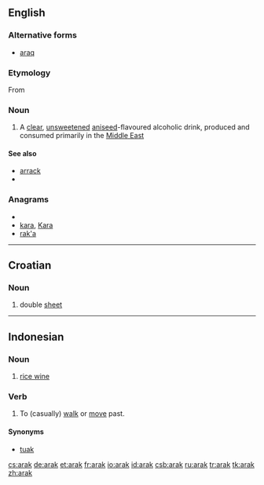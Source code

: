 ==English==

===Alternative forms===
*[[araq]]

===Etymology===

From {{etyl|ar}} {{term|lang=ar|sc=Arab|عرق}}

===Noun===
{{en-noun|-}}

# A [[clear]], [[unsweetened]] [[aniseed]]-flavoured alcoholic drink, produced and consumed primarily in the [[Middle East]]

====See also====
*[[arrack]]
*{{pedialite|Arak (distilled beverage)}}

===Anagrams===
* {{alphagram|aakr}}
* [[kara#English|kara]], [[Kara#English|Kara]]
* [[rak'a#English|rak'a]]


----

==Croatian==

===Noun===
{{hr-noun|m}}

# double [[sheet]]

----

==Indonesian==

===Noun===
{{infl|id|noun}}

# [[rice wine]]

===Verb===
{{infl|id|verb}}

# To (casually) [[walk]] or [[move]] past.

====Synonyms====
* [[tuak]]

[[cs:arak]]
[[de:arak]]
[[et:arak]]
[[fr:arak]]
[[io:arak]]
[[id:arak]]
[[csb:arak]]
[[ru:arak]]
[[tr:arak]]
[[tk:arak]]
[[zh:arak]]